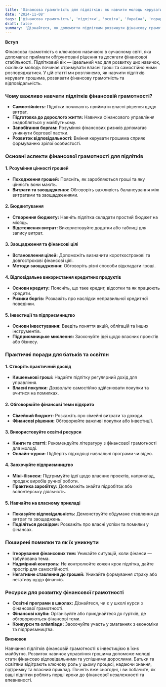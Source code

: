 ```yaml
---
title: 'Фінансова грамотність для підлітків: як навчити молодь керувати грошима'
date: '2024-11-08'
tags: ['фінансова грамотність', 'підлітки', 'освіта', 'Україна', 'поради']
draft: false
summary: 'Дізнайтеся, як допомогти підліткам розвинути фінансову грамотність, навички управління грошима та відповідального ставлення до фінансів. Практичні поради для батьків та освітян в Україні.'
---
```


**Вступ**

Фінансова грамотність є ключовою навичкою в сучасному світі, яка допомагає приймати обґрунтовані рішення та досягати фінансової стабільності. Підлітковий вік — ідеальний час для розвитку цих навичок, оскільки молодь починає отримувати власні гроші та самостійно ними розпоряджатися. У цій статті ми розглянемо, як навчити підлітків керувати грошима, розвивати фінансову грамотність та відповідальність.

### Чому важливо навчати підлітків фінансовій грамотності?

- **Самостійність:** Підлітки починають приймати власні рішення щодо витрат.
- **Підготовка до дорослого життя:** Навички фінансового управління знадобляться у майбутньому.
- **Запобігання боргам:** Розуміння фінансових ризиків допомагає уникнути боргової пастки.
- **Розвиток відповідальності:** Вміння керувати грошима сприяє формуванню зрілої особистості.

### Основні аспекти фінансової грамотності для підлітків

#### 1. Розуміння цінності грошей

- **Походження грошей:** Поясніть, як заробляються гроші та яку цінність вони мають.
- **Витрати та заощадження:** Обговоріть важливість балансування між витратами та заощадженнями.

#### 2. Бюджетування

- **Створення бюджету:** Навчіть підлітка складати простий бюджет на місяць.
- **Відстеження витрат:** Використовуйте додатки або таблиці для запису витрат.

#### 3. Заощадження та фінансові цілі

- **Встановлення цілей:** Допоможіть визначити короткострокові та довгострокові фінансові цілі.
- **Методи заощадження:** Обговоріть різні способи відкладати гроші.

#### 4. Відповідальне використання кредитних продуктів

- **Основи кредиту:** Поясніть, що таке кредит, відсотки та як працюють кредити.
- **Ризики боргів:** Розкажіть про наслідки неправильної кредитної поведінки.

#### 5. Інвестиції та підприємництво

- **Основи інвестування:** Введіть поняття акцій, облігацій та інших інструментів.
- **Підприємницьке мислення:** Заохочуйте ідеї щодо власних проектів або бізнесу.

### Практичні поради для батьків та освітян

#### 1. Створіть практичний досвід

- **Кишенькові гроші:** Надайте підлітку регулярний дохід для управління.
- **Власні покупки:** Дозвольте самостійно здійснювати покупки та вчитися на помилках.

#### 2. Обговорюйте фінансові теми відкрито

- **Сімейний бюджет:** Розкажіть про сімейні витрати та доходи.
- **Фінансові рішення:** Обговорюйте важливі покупки або інвестиції.

#### 3. Використовуйте освітні ресурси

- **Книги та статті:** Рекомендуйте літературу з фінансової грамотності для молоді.
- **Онлайн-курси:** Підберіть підходящі навчальні програми чи відео.

#### 4. Заохочуйте підприємництво

- **Міні-бізнеси:** Підтримуйте ідеї щодо власних проектів, наприклад, продаж виробів ручної роботи.
- **Практика заробітку:** Допоможіть знайти підробіток або волонтерську діяльність.

#### 5. Навчайте на власному прикладі

- **Показуйте відповідальність:** Демонструйте обдумане ставлення до витрат та заощаджень.
- **Поділіться досвідом:** Розкажіть про власні успіхи та помилки у фінансах.

### Поширені помилки та як їх уникнути

- **Ігнорування фінансових тем:** Уникайте ситуацій, коли фінанси — табуйована тема.
- **Надмірний контроль:** Не контролюйте кожен крок підлітка, дайте простір для самостійності.
- **Негативне ставлення до грошей:** Уникайте формування страху або негативу щодо фінансів.

### Ресурси для розвитку фінансової грамотності

- **Освітні програми в школах:** Дізнайтеся, чи є у школі курси з фінансової грамотності.
- **Фінансові клуби:** Організуйте або приєднайтеся до гуртків, де обговорюються фінансові теми.
- **Конкурси та олімпіади:** Заохочуйте участь у змаганнях з економіки та підприємництва.

**Висновок**

Навчання підлітків фінансовій грамотності є інвестицією в їхнє майбутнє. Розвиток навичок управління грошима допоможе молоді стати фінансово відповідальними та успішними дорослими. Батьки та освітяни відіграють ключову роль у цьому процесі, надаючи знання, підтримку та власний приклад. Почніть вже сьогодні, і ви побачите, як ваші підлітки роблять перші кроки до фінансової незалежності та впевненості.
